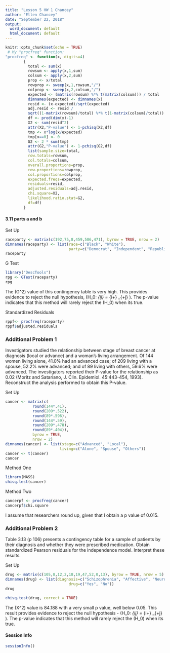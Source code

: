 ---
title: "Lesson 5 HW 1 Chancey"
author: "Ellen Chancey"
date: "September 22, 2018"
output:
  word_document: default
  html_document: default
---

```{r setup, include=FALSE}
knitr::opts_chunk$set(echo = TRUE)
 # My "procfreq" function: 
"procfreq" <- function(x, digits=4) 
        {
          total <- sum(x)
          rowsum <- apply(x,1,sum)
          colsum <- apply(x,2,sum)
          prop <- x/total
          rowprop <- sweep(x,1,rowsum,"/")
          colprop <- sweep(x,2,colsum,"/")
          expected <- (matrix(rowsum) %*% t(matrix(colsum))) / total
          dimnames(expected) <- dimnames(x)
          resid <- (x-expected)/sqrt(expected)
          adj.resid <- resid /
          sqrt((1-matrix(rowsum)/total) %*% t(1-matrix(colsum)/total))
          df <- prod(dim(x)-1)
          X2 <- sum(resid^2)
          attr(X2,"P-value") <- 1-pchisq(X2,df)
          tmp <- x*log(x/expected)
          tmp[x==0] <- 0
          G2 <- 2 * sum(tmp)
          attr(G2,"P-value") <- 1-pchisq(G2,df)
          list(sample.size=total,
          row.totals=rowsum,
          col.totals=colsum,
          overall.proportions=prop,
          row.proportions=rowprop,
          col.proportions=colprop,
          expected.freqs=expected,
          residuals=resid,
          adjusted.residuals=adj.resid,
          chi.square=X2,
          likelihood.ratio.stat=G2,
          df=df)
        }

```


#### 3.11 parts a and b  

Set Up
```{r}
raceparty <- matrix(c(192,75,8,459,586,471), byrow = TRUE, nrow = 2)
dimnames(raceparty) <- list(race=c("Black", "White"), 
                            party=c("Democrat", "Independent", "Republican"))
raceparty
```

G Test
```{r}
library("DescTools")
rpg <- GTest(raceparty)
rpg
```
The \(G^2\) value of this contingency table is very high. This provides evidence to reject the null hypothesis, \(H_0: \pi_{ij} = \pi_{i+} \pi_{+j} \). The p-value indicates that this method will rarely reject the \(H_0\) when its true.  


Standardized Residuals
```{r}
rppf<- procfreq(raceparty)
rppf$adjusted.residuals
```


### Additional Problem 1  
Investigators studied the relationship between stage of breast cancer at diagnosis (local or advance) and a woman’s living arrangement.  Of 144 women living alone, 41.0% had an advanced case; of 209 living with a spouse, 52.2% were advanced; and of 89 living with others, 59.6% were advanced.  The investigators reported their P-value for the relationship as 0.02 (Moritz and Satariano, J. Clin. Epidemiol. 45:443-454, 1993).  Reconstruct the analysis performed to obtain this P-value.

Set Up
```{r}
cancer <- matrix(c(
            round(144*.41),
            round(209*.522),
            round(89*.596),
            round(144*.59),
            round(209*.478),
            round(89*.404)),
            byrow = TRUE, 
            nrow = 2)
dimnames(cancer) <- list(stage=c("Advanced", "Local"), 
                        living=c("Alone", "Spouse", "Others"))
cancer <- t(cancer)
cancer
```

Method One
```{r}
library(MASS)
chisq.test(cancer)
```

Method Two
```{r}
cancerpf <- procfreq(cancer)
cancerpf$chi.square
```

I assume that researchers round up, given that I obtain a p value of 0.015.  

### Additional Problem 2  
Table 3.13 (p 106) presents a contingency table for a sample of patients by their diagnosis and whether they were prescribed medication.  Obtain standardized Pearson residuals for the independence model.  Interpret these results.

Set Up
```{r}
drug <- matrix(c(105,8,12,2,18,19,47,52,0,13), byrow = TRUE, nrow = 5)
dimnames(drug) <- list(diagnosis=c("Schizophrenia", "Affective", "Neurosis", "Personality", "Special"), 
                            drug=c("Yes", "No"))
drug
```


```{r}
chisq.test(drug, correct = TRUE)
```
The \(X^2\) value is 84.188 with a very small p value, well below 0.05. This result provides evidence to reject the null hypothesis - \(H_0: \pi_{ij} = \pi_{i+} \pi_{+j} \). The p-value indicates that this method will rarely reject the \(H_0\) when its true.  



#### Session Info
```{r}
sessionInfo()
```

